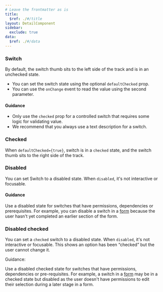 ```yaml
---
# Leave the frontmatter as is
title:
  $ref: ./#/title
layout: DetailComponent
sidebar:
  exclude: true
data:
  $ref: ./#/data
---
```


<LivePreviewControls>
<LivePreview componentName="switch" exampleName="Default">

### Switch

By default, the switch thumb sits to the left side of the track and is in an unchecked state.

- You can set the switch state using the optional `defaultChecked` prop.
- You can use the `onChange` event to read the value using the second parameter.

#### Guidance

- Only use the `checked` prop for a controlled switch that requires some logic for validating value.
- We recommend that you always use a text description for a switch.

</LivePreview>

<LivePreview componentName="switch" exampleName="DefaultChecked" displayName="Checked" >

### Checked

When `defaultChecked={true}`, switch is in a `checked` state, and the switch thumb sits to the right side of the track.

</LivePreview>

<LivePreview componentName="switch" exampleName="Disabled" >

### Disabled

You can set Switch to a disabled state. When `disabled`, it's not interactive or focusable.

#### Guidance

Use a disabled state for switches that have permissions, dependencies or prerequisites. For example, you can disable a switch in a [form](/salt/patterns/forms) because the user hasn't yet completed an earlier section of the form.

</LivePreview>

<LivePreview componentName="switch" exampleName="DisabledChecked" >

### Disabled checked

You can set a `checked` switch to a disabled state. When `disabled`, it's not interactive or focusable. This shows an option has been “checked” but the user cannot change it.

Guidance:

Use a disabled checked state for switches that have permissions, dependencies or pre-requisites. For example, a switch in a [form](/salt/patterns/forms) may be in a checked state but disabled as the user doesn't have permissions to edit their selection during a later stage in a form.

</LivePreview>
</LivePreviewControls>
